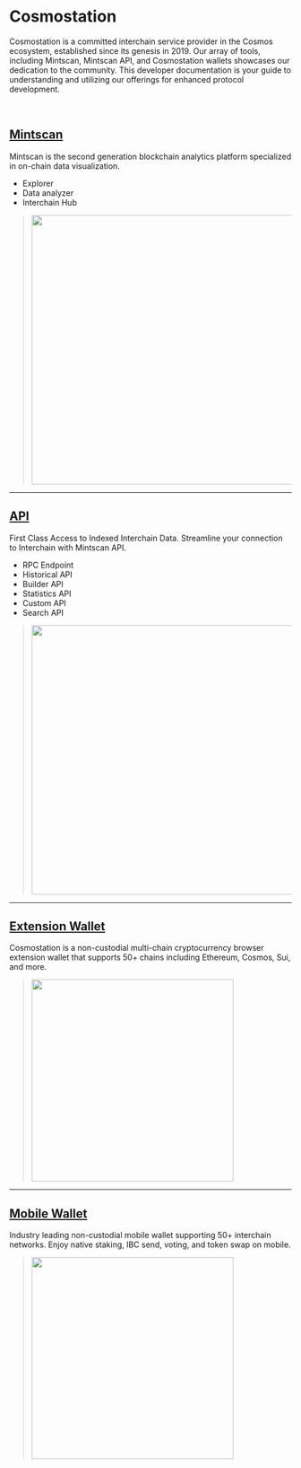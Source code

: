 # Cosmostation

Cosmostation is a committed interchain service provider in the Cosmos ecosystem, established since its genesis in 2019.
Our array of tools, including Mintscan, Mintscan API, and Cosmostation wallets showcases our dedication to the community. This developer documentation is your guide to understanding and utilizing our offerings for enhanced protocol development.

<br />

## [Mintscan](/mintscan)

Mintscan is the second generation blockchain analytics platform specialized in on-chain data visualization.

- Explorer
- Data analyzer
- Interchain Hub

> <img src="/img/home/intro-mintscan.png" width="480" />

---

## [API](/apis)

First Class Access to Indexed Interchain Data. Streamline your connection to Interchain with Mintscan API.

- RPC Endpoint
- Historical API
- Builder API
- Statistics API
- Custom API
- Search API

> <img src="/img/home/intro-api.png" width="480" />

---

## [Extension Wallet](/extension)

Cosmostation is a non-custodial multi-chain cryptocurrency browser extension wallet that supports 50+ chains including Ethereum, Cosmos, Sui, and more.

> <img src="/img/home/intro-extension.png" width="360" />

---

## [Mobile Wallet](/mobile)

Industry leading non-custodial mobile wallet supporting 50+ interchain networks. Enjoy native staking, IBC send, voting, and token swap on mobile.

> <img src="/img/home/intro-mobile.png" width="360" />
